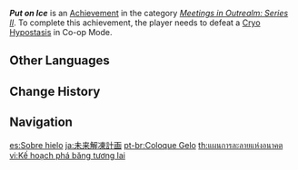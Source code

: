 {{Achievement Infobox
|id           = 86017
|order id     = 9017
|category     = Meetings in Outrealm: Series II
|description  = Defeat a [[Cryo Hypostasis]] in Co-Op Mode.
|requirements = 
|primogems    = 10
|tracking     = 
|topic        = Cryo Hypostasis; Co-Op Mode
}}
'''''Put on Ice''''' is an [[Achievement]] in the category ''[[Meetings in Outrealm: Series II]]''. To complete this achievement, the player needs to defeat a [[Cryo Hypostasis]] in Co-op Mode.
<!--
==Trivia==

==Video Guides==
{{EVT
|video1   = 
|caption1 = 
}}
-->
==Other Languages==
{{Other Languages
|en      = Put on Ice
|zhs     = 未来解冻计划
|zhs_rm  = Wèilái Jiědòng Jìhuà
|zht     = 未來解凍計畫
|zht_rm  = Wèilái Jiědòng Jìhuà
|zh_tl   = Future Defrosting Plan
|ja      = 未来解凍計画
|ja_rm   = Mirai Kaitou Keikaku
|ja_tl   = Future Defrosting Plan
|ko      = 미래 해동 계획
|ko_tl   = Future Defrosting Plan
|es      = Sobre hielo
|es_tl   = On Ice
|fr      = Glace pilée
|fr_tl   = Crushed Ice
|ru      = План по заморозке
|ru_tl   = A Plan of Overnight Freeze
|th      = แผนการละลายแห่งอนาคต
|th_rm   = 
|th_tl   = 
|vi      = Kế hoạch phá băng tương lai
|vi_tl   = 
|de      = Lass es einfrieren
|de_tl   = Let It Freeze
|id      = Rencana Pencairan
|id_tl   = Melting Plan
|pt      = Coloque Gelo
|pt_tl   = 
|tr      = Buza Diren
|tr_tl   = Resist Frost
|it      = Congelamento
|it_tl   = 
}}

==Change History==
{{Change History|2.0}}
<!--
==References==
{{Reflist}}
-->
==Navigation==
{{Achievement Navbox|Meetings in Outrealm: Series II}}

[[es:Sobre hielo]]
[[ja:未来解凍計画]]
[[pt-br:Coloque Gelo]]
[[th:แผนการละลายแห่งอนาคต]]
[[vi:Kế hoạch phá băng tương lai]]
